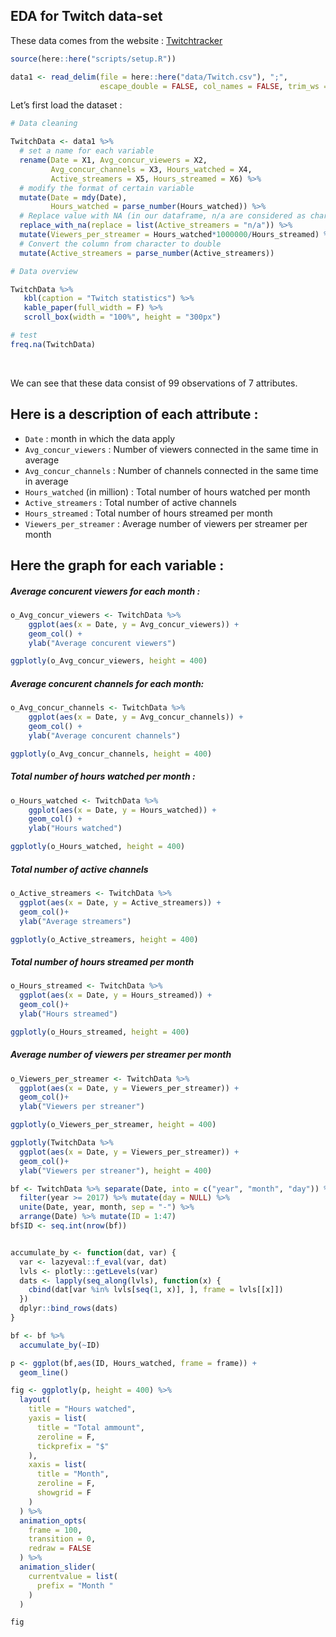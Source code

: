 ## EDA for Twitch data-set

These data comes from the website : [Twitchtracker](https://twitchtracker.com/statistics)

```r
source(here::here("scripts/setup.R"))
```

```r
data1 <- read_delim(file = here::here("data/Twitch.csv"), ";", 
                    escape_double = FALSE, col_names = FALSE, trim_ws = TRUE)
```

Let's first load the dataset :

```r
# Data cleaning

TwitchData <- data1 %>%
  # set a name for each variable
  rename(Date = X1, Avg_concur_viewers = X2, 
         Avg_concur_channels = X3, Hours_watched = X4, 
         Active_streamers = X5, Hours_streamed = X6) %>%
  # modify the format of certain variable
  mutate(Date = mdy(Date), 
         Hours_watched = parse_number(Hours_watched)) %>%
  # Replace value with NA (in our dataframe, n/a are considered as character)
  replace_with_na(replace = list(Active_streamers = "n/a")) %>%
  mutate(Viewers_per_streamer = Hours_watched*1000000/Hours_streamed) %>%
  # Convert the column from character to double
  mutate(Active_streamers = parse_number(Active_streamers))

# Data overview

TwitchData %>% 
   kbl(caption = "Twitch statistics") %>%  
   kable_paper(full_width = F) %>% 
   scroll_box(width = "100%", height = "300px")

# test 
freq.na(TwitchData)
```
<p>&nbsp;</p>
We can see that these data consist of 99 observations of 7 attributes. 

## Here is a description of each attribute :
   
- `Date` : month in which the data apply
- `Avg_concur_viewers` : Number of viewers connected in the same time in average 
- `Avg_concur_channels` : Number of channels connected in the same time in average 
- `Hours_watched` (in million) : Total number of hours watched per month
- `Active_streamers` : Total number of active channels
- `Hours_streamed` : Total number of hours streamed per month
- `Viewers_per_streamer` : Average number of viewers per streamer per month


## Here the graph for each variable :

##### Average concurent viewers for each month :

```r
o_Avg_concur_viewers <- TwitchData %>%
    ggplot(aes(x = Date, y = Avg_concur_viewers)) +
    geom_col() +
    ylab("Average concurent viewers")

ggplotly(o_Avg_concur_viewers, height = 400)
```

##### Average concurent channels for each month:

```r
o_Avg_concur_channels <- TwitchData %>% 
    ggplot(aes(x = Date, y = Avg_concur_channels)) +
    geom_col() +
    ylab("Average concurent channels")

ggplotly(o_Avg_concur_channels, height = 400)

```

##### Total number of hours watched per month :

```r
o_Hours_watched <- TwitchData %>% 
    ggplot(aes(x = Date, y = Hours_watched)) +
    geom_col() +
    ylab("Hours watched")

ggplotly(o_Hours_watched, height = 400)

```

##### Total number of active channels

```r
o_Active_streamers <- TwitchData %>% 
  ggplot(aes(x = Date, y = Active_streamers)) +
  geom_col()+
  ylab("Average streamers")

ggplotly(o_Active_streamers, height = 400)
```

##### Total number of hours streamed per month

```r
o_Hours_streamed <- TwitchData %>% 
  ggplot(aes(x = Date, y = Hours_streamed)) +
  geom_col()+
  ylab("Hours streamed")

ggplotly(o_Hours_streamed, height = 400)

```

##### Average number of viewers per streamer per month

```r
o_Viewers_per_streamer <- TwitchData %>% 
  ggplot(aes(x = Date, y = Viewers_per_streamer)) +
  geom_col()+
  ylab("Viewers per streaner") 

ggplotly(o_Viewers_per_streamer, height = 400)
```
```r
ggplotly(TwitchData %>% 
  ggplot(aes(x = Date, y = Viewers_per_streamer)) +
  geom_col()+
  ylab("Viewers per streaner"), height = 400)
```

```r
bf <- TwitchData %>% separate(Date, into = c("year", "month", "day")) %>%
  filter(year >= 2017) %>% mutate(day = NULL) %>% 
  unite(Date, year, month, sep = "-") %>% 
  arrange(Date) %>% mutate(ID = 1:47)
bf$ID <- seq.int(nrow(bf))


accumulate_by <- function(dat, var) {
  var <- lazyeval::f_eval(var, dat)
  lvls <- plotly:::getLevels(var)
  dats <- lapply(seq_along(lvls), function(x) {
    cbind(dat[var %in% lvls[seq(1, x)], ], frame = lvls[[x]])
  })
  dplyr::bind_rows(dats)
}

bf <- bf %>%
  accumulate_by(~ID)

p <- ggplot(bf,aes(ID, Hours_watched, frame = frame)) +
  geom_line()

fig <- ggplotly(p, height = 400) %>%
  layout(
    title = "Hours watched",
    yaxis = list(
      title = "Total ammount",
      zeroline = F,
      tickprefix = "$"
    ),
    xaxis = list(
      title = "Month",
      zeroline = F, 
      showgrid = F
    )
  ) %>% 
  animation_opts(
    frame = 100, 
    transition = 0, 
    redraw = FALSE
  ) %>%
  animation_slider(
    currentvalue = list(
      prefix = "Month "
    )
  )

fig
```
